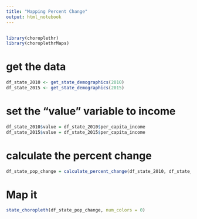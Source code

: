 ```yaml
---
title: "Mapping Percent Change"
output: html_notebook
---
```


```r

```

```r
library(choroplethr)
library(choroplethrMaps)

```

# get the data
```r

df_state_2010 <- get_state_demographics(2010)
df_state_2015 <- get_state_demographics(2015)
```

# set the "value" variable to income
```r

df_state_2010$value = df_state_2010$per_capita_income
df_state_2015$value = df_state_2015$per_capita_income
```

# calculate the percent change
```r

df_state_pop_change = calculate_percent_change(df_state_2010, df_state_2015)
```

# Map it
```r
state_choropleth(df_state_pop_change, num_colors = 0) 
```

